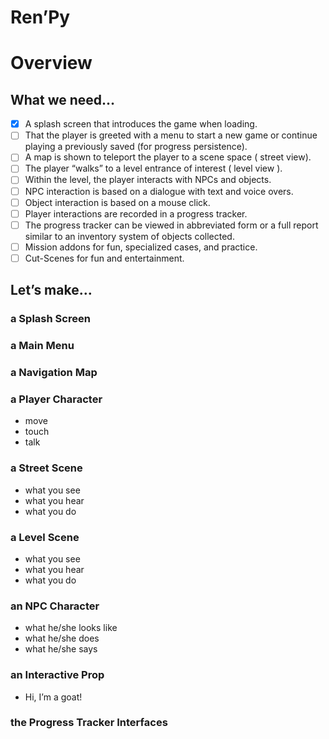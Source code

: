# Ren'Py

# Overview
## What we need...

- [x] A splash screen that introduces the game when loading.
- [ ] That the player is greeted with a menu to start a new game or continue playing a previously saved (for progress persistence). 
- [ ] A map is shown to teleport the player to a scene space ( street view).
- [ ] The player "walks" to a level entrance of interest ( level view ).
- [ ] Within the level, the player interacts with NPCs and objects.
- [ ] NPC interaction is based on a dialogue with text and voice overs.
- [ ] Object interaction is based on a mouse click.
- [ ] Player interactions are recorded in a progress tracker.
- [ ] The progress tracker can be viewed in abbreviated form or a full report similar to an inventory system of objects collected.
- [ ] Mission addons for fun, specialized cases, and practice.
- [ ] Cut-Scenes for fun and entertainment.

## Let's make...


### a Splash Screen


### a Main Menu


### a Navigation Map


### a Player Character

- move
- touch
- talk

### a Street Scene

- what you see
- what you hear
- what you do

### a Level Scene

- what you see
- what you hear
- what you do

### an NPC Character

- what he/she looks like
- what he/she does
- what he/she says

### an Interactive Prop

- Hi, I'm a goat!

### the Progress Tracker Interfaces